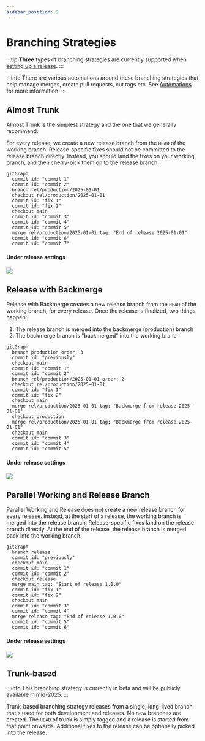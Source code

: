 ```yaml
---
sidebar_position: 9
---
```


# Branching Strategies

:::tip
**Three** types of branching strategies are currently supported when [setting up a release](/using-tramline/release-management/release-settings).
:::

:::info
There are various automations around these branching strategies that help manage merges, create pull requests, cut tags etc. See [Automations](/automations.mdx) for more information.
:::

## Almost Trunk
Almost Trunk is the simplest strategy and the one that we generally recommend.

For every release, we create a new release branch from the `HEAD` of the working branch. Release-specific fixes should not be committed to the release branch directly. Instead, you should land the fixes on your working branch, and then cherry-pick them on to the release branch.

```mermaid
gitGraph
  commit id: "commit 1"
  commit id: "commit 2"
  branch rel/production/2025-01-01
  checkout rel/production/2025-01-01
  commit id: "fix 1"
  commit id: "fix 2"
  checkout main
  commit id: "commit 3"
  commit id: "commit 4"
  commit id: "commit 5"
  merge rel/production/2025-01-01 tag: "End of release 2025-01-01"
  commit id: "commit 6"
  commit id: "commit 7"
```

#### Under release settings

![](/img/branching-atrunk.png)

## Release with Backmerge

Release with Backmerge creates a new release branch from the `HEAD` of the working branch, for every release. Once the release is finalized, two things happen:

1. The release branch is merged into the backmerge (production) branch
2. The backmerge branch is "backmerged" into the working branch

```mermaid
gitGraph
  branch production order: 3
  commit id: "previously"
  checkout main
  commit id: "commit 1"
  commit id: "commit 2"
  branch rel/production/2025-01-01 order: 2
  checkout rel/production/2025-01-01
  commit id: "fix 1"
  commit id: "fix 2"
  checkout main
  merge rel/production/2025-01-01 tag: "Backmerge from release 2025-01-01"
  checkout production
  merge rel/production/2025-01-01 tag: "Backmerge from release 2025-01-01"
  checkout main
  commit id: "commit 3"
  commit id: "commit 4"
  commit id: "commit 5"
```

#### Under release settings

![](/img/branching-rbm.png)

## Parallel Working and Release Branch

Parallel Working and Release does not create a new release branch for every release. Instead, at the start of a release, the working branch is merged into the release branch. Release-specific fixes land on the release branch directly. At the end of the release, the release branch is merged back into the working branch.

```mermaid
gitGraph
  branch release
  commit id: "previously"
  checkout main
  commit id: "commit 1"
  commit id: "commit 2"
  checkout release
  merge main tag: "Start of release 1.0.0"
  commit id: "fix 1"
  commit id: "fix 2"
  checkout main
  commit id: "commit 3"
  commit id: "commit 4"
  merge release tag: "End of release 1.0.0"
  commit id: "commit 5"
  commit id: "commit 6"
```

#### Under release settings

![](/img/branching-pwr.png)

## Trunk-based

:::info
This branching strategy is currently in beta and will be publicly available in mid-2025.
:::

Trunk-based branching strategy releases from a single, long-lived branch that's used for both development and releases. No new branches are created. The `HEAD` of trunk is simply tagged and a release is started from that point onwards. Additional fixes to the release can be optionally picked into the release.
